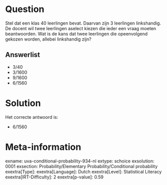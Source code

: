 Question
========

Stel dat een klas 40 leerlingen bevat. Daarvan zijn 3 leerlingen
linkshandig. De docent wil twee leerlingen aselect kiezen die ieder een
vraag moeten beantwoorden. Wat is de kans dat twee leerlingen die
opeenvolgend gekozen worden, allebei linkshandig zijn?

Answerlist
----------

* 3/40
* 3/1600
* 9/1600
* 6/1560

Solution
========

Het correcte antwoord is: 

* 6/1560

Meta-information
================
exname: uva-conditional-probability-934-nl
extype: schoice
exsolution: 0001
exsection: Probability/Elementary Probability/Conditional probability
exextra[Type]: 
exextra[Language]: Dutch
exextra[Level]: Statistical Literacy
exextra[IRT-Difficulty]: 2
exextra[p-value]: 0.59
